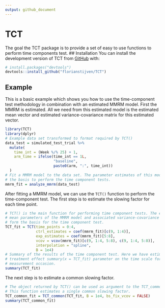 ```yaml
---
output: github_document
---
```

# TCT 

The goal the TCT package is to provide a set of easy to use functions to
perform time components test. ## Installation You can install the development
version of TCT from [GitHub](https://github.com/) with:

``` r
# install.packages("devtools")
devtools::install_github("florianstijven/TCT")
```
## Example 

This is a basic example which shows you how to use the time-component
test methodology in combination with an estimated MMRM model. First the MMRM is
estimated. All we need from this estimated model is the estimated mean vector
and estimated variance-covariance matrix for this estimated vector.

```r
library(TCT)
library(dplyr)
# Example data set transformed to format required by TCT()
data_test = simulated_test_trial %>%
  mutate(
    time_int = (Week %/% 25) + 1,
    arm_time = ifelse(time_int == 1L,
                      "baseline",
                      paste0(arm, ":", time_int))
  )
# Fit a MMRM model to the data set. The parameter estimates of this model form
# the basis to perform the time component tests.
mmrm_fit = analyze_mmrm(data_test)
```

After fitting a MMRM model, we can use the `TCT()` function to perform the
time-component test. The first step is to estimate the slowing factor for each
time point.

```r
# TCT() is the main function for performing time component tests. The estimated
# mean parameters of the MMRM model and associated variance-covariance matrix
# form the basis for the time component test.
TCT_fit = TCT(time_points = 0:4,
              ctrl_estimates = coef(mmrm_fit)[c(9, 1:4)],
              exp_estimates = coef(mmrm_fit)[5:8],
              vcov = vcov(mmrm_fit)[c(9, 1:4, 5:8), c(9, 1:4, 5:8)],
              interpolation = "spline",
              B = 1e4)
# Summary of the results of the time component test. Here we have estimated a
# treatment effect summary(x = TCT_fit) parameter on the time scale for every
# measurement occasion. 
summary(TCT_fit)

```

The next step is to estimate a common slowing factor. 

```r
# The object returned by TCT() can be used as argument to the TCT_common() function.
# This function estimates a single common slowing factor.
TCT_common_fit = TCT_common(TCT_fit, B = 1e4, bs_fix_vcov = FALSE)
summary(TCT_common_fit)
```
